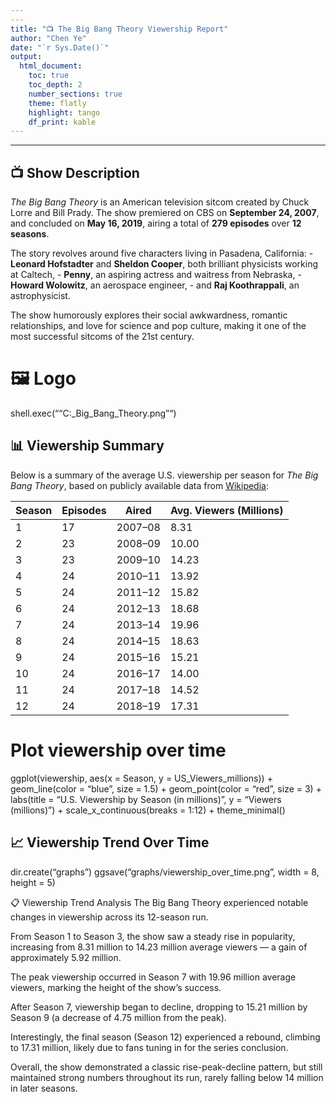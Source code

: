 ```yaml
---
---
title: "📺 The Big Bang Theory Viewership Report"
author: "Chen Ye"
date: "`r Sys.Date()`"
output:
  html_document:
    toc: true
    toc_depth: 2
    number_sections: true
    theme: flatly
    highlight: tango
    df_print: kable
---
```


---

## 📺 Show Description

*The Big Bang Theory* is an American television sitcom created by Chuck Lorre and Bill Prady. The show premiered on CBS on **September 24, 2007**, and concluded on **May 16, 2019**, airing a total of **279 episodes** over **12 seasons**.

The story revolves around five characters living in Pasadena, California:
- **Leonard Hofstadter** and **Sheldon Cooper**, both brilliant physicists working at Caltech,
- **Penny**, an aspiring actress and waitress from Nebraska,
- **Howard Wolowitz**, an aerospace engineer,
- and **Raj Koothrappali**, an astrophysicist.

The show humorously explores their social awkwardness, romantic relationships, and love for science and pop culture, making it one of the most successful sitcoms of the 21st century.


# 🖼️ Logo
shell.exec(""C:\Users\MI\Desktop\RR25\RRcourse2025\TVShowRepo\The_Big_Bang_Theory.png"")  


## 📊 Viewership Summary

Below is a summary of the average U.S. viewership per season for *The Big Bang Theory*, based on publicly available data from [Wikipedia](https://en.wikipedia.org/wiki/The_Big_Bang_Theory#Episodes):

| Season | Episodes | Aired            | Avg. Viewers (Millions) |
|--------|----------|------------------|--------------------------|
| 1      | 17       | 2007–08          | 8.31                     |
| 2      | 23       | 2008–09          | 10.00                    |
| 3      | 23       | 2009–10          | 14.23                    |
| 4      | 24       | 2010–11          | 13.92                    |
| 5      | 24       | 2011–12          | 15.82                    |
| 6      | 24       | 2012–13          | 18.68                    |
| 7      | 24       | 2013–14          | 19.96                    |
| 8      | 24       | 2014–15          | 18.63                    |
| 9      | 24       | 2015–16          | 15.21                    |
| 10     | 24       | 2016–17          | 14.00                    |
| 11     | 24       | 2017–18          | 14.52                    |
| 12     | 24       | 2018–19          | 17.31                    |

# Plot viewership over time
ggplot(viewership, aes(x = Season, y = US_Viewers_millions)) +
  geom_line(color = "blue", size = 1.5) +
  geom_point(color = "red", size = 3) +
  labs(title = "U.S. Viewership by Season (in millions)",
       y = "Viewers (millions)") +
  scale_x_continuous(breaks = 1:12) +
  theme_minimal()
  


## 📈 Viewership Trend Over Time

dir.create("graphs")
ggsave("graphs/viewership_over_time.png", width = 8, height = 5)


📋 Viewership Trend Analysis
The Big Bang Theory experienced notable changes in viewership across its 12-season run.

From Season 1 to Season 3, the show saw a steady rise in popularity, increasing from 8.31 million to 14.23 million average viewers — a gain of approximately 5.92 million.

The peak viewership occurred in Season 7 with 19.96 million average viewers, marking the height of the show’s success.

After Season 7, viewership began to decline, dropping to 15.21 million by Season 9 (a decrease of 4.75 million from the peak).

Interestingly, the final season (Season 12) experienced a rebound, climbing to 17.31 million, likely due to fans tuning in for the series conclusion.

Overall, the show demonstrated a classic rise-peak-decline pattern, but still maintained strong numbers throughout its run, rarely falling below 14 million in later seasons.




